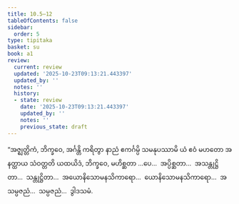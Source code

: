 ```yaml
---
title: 10.5–12
tableOfContents: false
sidebar:
  order: 5
type: tipitaka
basket: su
book: a1
review:
  current: review
  updated: '2025-10-23T09:13:21.443397'
  updated_by: ''
  notes: ''
  history:
  - state: review
    date: '2025-10-23T09:13:21.443397'
    updated_by: ''
    notes: ''
    previous_state: draft
---
```



<ReviewStatus review={frontmatter.review} showDetails={true} />

<HypothesisAnnotation frontmatter={frontmatter} />

<DynamicBreadcrumb />

<Division number="102–109" book="a1" e="ch" v="15">

<Paragraph number="214" book="a1">
“အဇ္ဈတ္တိကံ, ဘိက္ခဝေ, အင်္ဂန္တိ ကရိတွာ နာညံ ဧကင်္ဂမ္ပိ သမနုပဿာမိ ယံ ဧဝံ မဟတော အနတ္ထာယ သံဝတ္တတိ ယထယိဒံ, ဘိက္ခဝေ, မဟိစ္ဆတာ …ပေ…  အပ္ပိစ္ဆတာ…  အသန္တုဋ္ဌိတာ…  သန္တုဋ္ဌိတာ…  အယောနိသောမနသိကာရော…  ယောနိသောမနသိကာရော…  အသမ္ပဇညံ…  သမ္ပဇညံ…  ဒွါဒသမံ.
</Paragraph>
</Division>